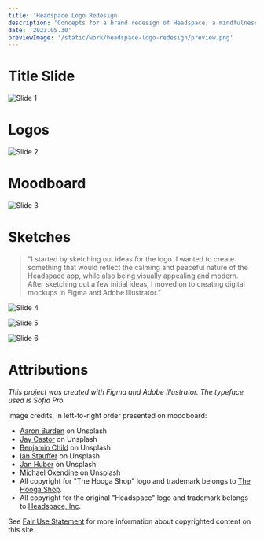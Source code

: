 ```yaml
---
title: 'Headspace Logo Redesign'
description: 'Concepts for a brand redesign of Headspace, a mindfulness and meditation app. The redesigned logo aims to reflect the calming and peaceful nature of the app, while also being visually appealing, modern, and instantly recognizable.'
date: '2023.05.30'
previewImage: '/static/work/headspace-logo-redesign/preview.png'
---
```


# Title Slide

![Slide 1](/static/work/headspace-logo-redesign/Slide.png)

# Logos

![Slide 2](/static/work/headspace-logo-redesign/Slide2.png)

# Moodboard

![Slide 3](/static/work/headspace-logo-redesign/Slide3.png)

# Sketches

> "I started by sketching out ideas for the logo. I wanted to create something that would reflect the calming and peaceful nature of the Headspace app, while also being visually appealing and modern. After sketching out a few initial ideas, I moved on to creating digital mockups in Figma and Adobe Illustrator.”

![Slide 4](/static/work/headspace-logo-redesign/Slide4.png)

![Slide 5](/static/work/headspace-logo-redesign/Slide5.png)

![Slide 6](/static/work/headspace-logo-redesign/Slide6.png)

# Attributions

*This project was created with Figma and Adobe Illustrator. The typeface used is Sofia Pro.*

Image credits, in left-to-right order presented on moodboard:

- [Aaron Burden](https://unsplash.com/@aaronburden) on Unsplash
- [Jay Castor](https://unsplash.com/@jayicastor) on Unsplash
- [Benjamin Child](https://unsplash.com/@bchild311) on Unsplash
- [Ian Stauffer](https://unsplash.com/@ianstauffer) on Unsplash
- [Jan Huber](https://unsplash.com/photos/4OhFZSAT3sw) on Unsplash
- [Michael Oxendine](https://unsplash.com/@oxendine_) on Unsplash
- All copyright for "The Hooga Shop" logo and trademark belongs to [The Hooga Shop](https://thehoogashop.com/).
- All copyright for the original "Headspace" logo and trademark belongs to [Headspace, Inc](https://headspace.com/).

See [Fair Use Statement](https://www.bchen.dev/doc/fair-use-statement) for more information about copyrighted content on this site.